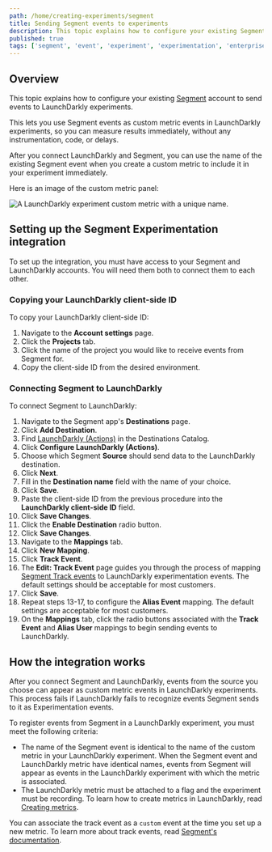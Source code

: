 ```yaml
---
path: /home/creating-experiments/segment
title: Sending Segment events to experiments
description: This topic explains how to configure your existing Segment account to send events to LaunchDarkly experiments so you can measure results immediately.
published: true
tags: ['segment', 'event', 'experiment', 'experimentation', 'enterprise']
---
```


## Overview

This topic explains how to configure your existing [Segment](https://segment.com/) account to send events to LaunchDarkly experiments.

This lets you use Segment events as custom metric events in LaunchDarkly experiments, so you can measure results immediately, without any instrumentation, code, or delays.

After you connect LaunchDarkly and Segment, you can use the name of the existing Segment event when you create a custom metric to include it in your experiment immediately.

Here is an image of the custom metric panel:

![A LaunchDarkly experiment custom metric with a unique name.](experiment-segment-event.png)

## Setting up the Segment Experimentation integration

To set up the integration, you must have access to your Segment and LaunchDarkly accounts. You will need them both to connect them to each other.

### Copying your LaunchDarkly client-side ID

To copy your LaunchDarkly client-side ID:

1. Navigate to the **Account settings** page.
2. Click the **Projects** tab.
3. Click the name of the project you would like to receive events from Segment for.
4. Copy the client-side ID from the desired environment.

### Connecting Segment to LaunchDarkly

To connect Segment to LaunchDarkly:

1. Navigate to the Segment app's **Destinations** page.
2. Click **Add Destination**.
3. Find [LaunchDarkly (Actions)](https://segment.com/docs/connections/destinations/catalog/actions-launchdarkly/) in the Destinations Catalog.
4. Click **Configure LaunchDarkly (Actions)**.
5. Choose which Segment **Source** should send data to the LaunchDarkly destination.
6. Click **Next**.
7. Fill in the **Destination name** field with the name of your choice.
8. Click **Save**.
9. Paste the client-side ID from the previous procedure into the **LaunchDarkly client-side ID** field.
10. Click **Save Changes**.
11. Click the **Enable Destination** radio button.
12. Click **Save Changes**.
13. Navigate to the **Mappings** tab.
14. Click **New Mapping**.
15. Click **Track Event**.
16. The **Edit: Track Event** page guides you through the process of mapping [Segment Track events](https://segment.com/docs/connections/spec/track/) to LaunchDarkly experimentation events. The default settings should be acceptable for most customers. 
17. Click **Save**.
17. Repeat steps 13-17, to configure the **Alias Event** mapping. The default settings are acceptable for most customers.
18. On the **Mappings** tab, click the radio buttons associated with the **Track Event** and **Alias User** mappings to begin sending events to LaunchDarkly.

## How the integration works

After you connect Segment and LaunchDarkly, events from the source you choose can appear as custom metric events in LaunchDarkly experiments. This process fails if LaunchDarkly fails to recognize events Segment sends to it as Experimentation events.

To register events from Segment in a LaunchDarkly experiment, you must meet the following criteria:

- The name of the Segment event is identical to the name of the custom metric in your LaunchDarkly experiment. When the Segment event and LaunchDarkly metric have identical names, events from Segment will appear as events in the LaunchDarkly experiment with which the metric is associated.
- The LaunchDarkly metric must be attached to a flag and the experiment must be recording. To learn how to create metrics in LaunchDarkly, read [Creating metrics](/home/creating-experiments/metrics).

You can associate the track event as a `custom` event at the time you set up a new metric. To learn more about track events, read [Segment's documentation](https://segment.com/docs/connections/spec/track/).
